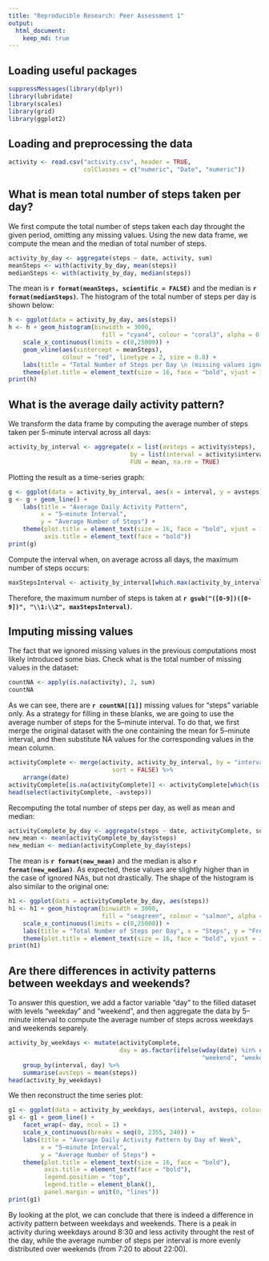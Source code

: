 ```yaml
---
title: "Reproducible Research: Peer Assessment 1"
output: 
  html_document:
    keep_md: true
---
```


## Loading useful packages
```r
suppressMessages(library(dplyr))
library(lubridate)
library(scales)
library(grid)
library(ggplot2)
```

## Loading and preprocessing the data
```r
activity <- read.csv("activity.csv", header = TRUE, 
                     colClasses = c("numeric", "Date", "numeric"))
```


## What is mean total number of steps taken per day?

We first compute the total number of steps taken each day throught the given period, omitting any missing values. Using the new data frame, we compute the mean and the median of total number of steps.

```r
activity_by_day <- aggregate(steps ~ date, activity, sum)
meanSteps <- with(activity_by_day, mean(steps))
medianSteps <- with(activity_by_day, median(steps))
```

The mean is **`r format(meanSteps, scientific = FALSE)`** and the median is **`r format(medianSteps)`**. The histogram of the total number of steps per day is shown below:

```r
h <- ggplot(data = activity_by_day, aes(steps))
h <- h + geom_histogram(binwidth = 3000, 
                          fill = "cyan4", colour = "coral3", alpha = 0.7) +
    scale_x_continuous(limits = c(0,25000)) + 
    geom_vline(aes(xintercept = meanSteps), 
               colour = "red", linetype = 2, size = 0.8) +
    labs(title = "Total Number of Steps per Day \n (missing values ignored)", x = "Steps", y = "Frequency") +
    theme(plot.title = element_text(size = 16, face = "bold", vjust = 1.5))
print(h)
```

## What is the average daily activity pattern?

We transform the data frame by computing the average number of steps taken per 5-minute interval across all days:

```r
activity_by_interval <- aggregate(x = list(avsteps = activity$steps),
                                  by = list(interval = activity$interval),
                                  FUN = mean, na.rm = TRUE)
```

Plotting the result as a time-series graph:

```r
g <- ggplot(data = activity_by_interval, aes(x = interval, y = avsteps))
g <- g + geom_line() +
    labs(title = "Average Daily Activity Pattern",
         x = "5–minute Interval",
         y = "Average Number of Steps") + 
    theme(plot.title = element_text(size = 16, face = "bold", vjust = 1.5),
          axis.title = element_text(face = "bold"))
print(g)
```

Compute the interval when, on average across all days, the maximum number of steps occurs:

```r
maxStepsInterval <- activity_by_interval[which.max(activity_by_interval$avsteps), "interval"]
```

Therefore, the maximum number of steps is taken at **`r gsub("([0-9])([0-9])", "\\1:\\2", maxStepsInterval)`**.

## Imputing missing values
The fact that we ignored missing values in the previous computations most likely introduced some bias. Check what is the total number of missing values in the dataset:

```r
countNA <- apply(is.na(activity), 2, sum)
countNA
```

As we can see, there are **`r countNA[[1]] `** missing values for "steps" variable only. As a strategy for filling in these blanks, we are going to use the average number of steps for the 5–minute interval. To do that, we first merge the original dataset with the one containing the mean for 5–minute interval, and then substitute NA values for the corresponding values in the mean column.

```r
activityComplete <- merge(activity, activity_by_interval, by = "interval", 
                             sort = FALSE) %>%
    arrange(date)
activityComplete[is.na(activityComplete)] <- activityComplete[which(is.na(activityComplete$steps)),"avsteps"]
head(select(activityComplete, -avsteps))
```

Recomputing the total number of steps per day, as well as mean and median:

```r
activityComplete_by_day <- aggregate(steps ~ date, activityComplete, sum)
new_mean <- mean(activityComplete_by_day$steps)
new_median <- median(activityComplete_by_day$steps)
```

The mean is **`r format(new_mean)`** and the median is also **`r format(new_median)`**. As expected, these values are slightly higher than in the case of ignored NAs, but not drastically. The shape of the histogram is also similar to the original one:

```r
h1 <- ggplot(data = activityComplete_by_day, aes(steps))
h1 <- h1 + geom_histogram(binwidth = 3000, 
                          fill = "seagreen", colour = "salmon", alpha = 0.7) +
    scale_x_continuous(limits = c(0,25000)) + 
    labs(title = "Total Number of Steps per Day", x = "Steps", y = "Frequency") +
    theme(plot.title = element_text(size = 16, face = "bold", vjust = 1.5))
print(h1)
```

## Are there differences in activity patterns between weekdays and weekends?

To answer this question, we add a factor variable "day" to the filled dataset with levels "weekday" and "weekend", and then aggregate the data by 5–minute interval to compute the average number of steps across weekdays and weekends separely.

```r
activity_by_weekdays <- mutate(activityComplete,
                               day = as.factor(ifelse(wday(date) %in% c(1,7),
                                                      "weekend", "weekday"))) %>%
    group_by(interval, day) %>%
    summarise(avsteps = mean(steps))
head(activity_by_weekdays)
```


We then reconstruct the time series plot:

```r
g1 <- ggplot(data = activity_by_weekdays, aes(interval, avsteps, colour = day))
g1 <- g1 + geom_line() + 
    facet_wrap(~ day, ncol = 1) +
    scale_x_continuous(breaks = seq(0, 2355, 240)) + 
    labs(title = "Average Daily Activity Pattern by Day of Week",
         x = "5–minute Interval",
         y = "Average Number of Steps") + 
    theme(plot.title = element_text(size = 16, face = "bold"),
          axis.title = element_text(face = "bold"),
          legend.position = "top",
          legend.title = element_blank(),
          panel.margin = unit(0, "lines"))
print(g1)
```

By looking at the plot, we can conclude that there is indeed a difference in activity pattern between weekdays and weekends. There is a peak in activity during weekdays around 8:30 and less activity throught the rest of the day, while the average number of steps per interval is more evenly distributed over weekends (from 7:20 to about 22:00).
